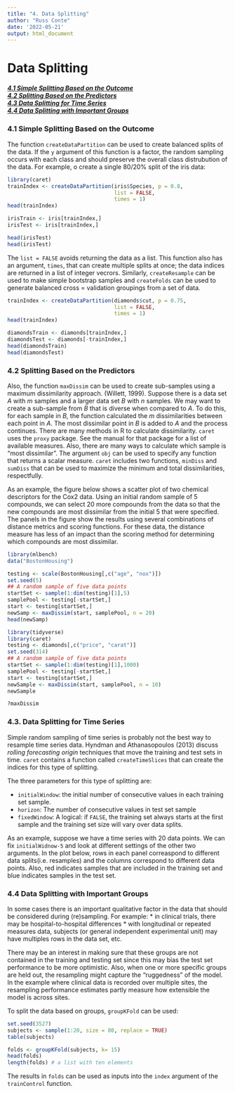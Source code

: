 ```yaml
---
title: "4. Data Splitting"
author: "Russ Conte"
date: '2022-05-21'
output: html_document
---
```


# Data Splitting
<h5>
[4.1 Simple Splitting Based on the Outcome](#4.1 Simple Splitting Based on the Outcome)<br>
[4.2 Splitting Based on the Predictors](#4.2 Splitting Based on the Predictors)<br>
[4.3 Data Splitting for Time Series](#4.3 Data Splitting for Time Series)<br>
[4.4 Data Splitting with Important Groups](#4.4 Data Splitting with Important Groups)<br>
</h5>

### <a id="4.1 Smiple Splitting Based on the Outcome"></a>4.1 Simple Splitting Based on the Outcome###

The function `createDataPartition` can be used to create balanced splits of the data. If the `y` argument of this function is a factor, the random sampling occurs with each class and should preserve the overall class distrubution of the data. For example, o create a single 80/20% split of the iris data:

```r
library(caret)
trainIndex <- createDataPartition(iris$Species, p = 0.8,
                                  list = FALSE,
                                  times = 1)
head(trainIndex)
```

```r

irisTrain <- iris[trainIndex,]
irisTest <- iris[trainIndex,]

head(irisTest)
head(irisTest)

```

The `list = FALSE` avoids returning the data as a list. This function also has an argument, `times`, that can create multiple splits at once; the data indices are returned in a list of integer vecrors. Similarly, `createResample` can be used to make simple bootstrap samples and `createFolds` can be used to generate balanced cross = validation groupings from a set of data.

```r

trainIndex <- createDataPartition(diamonds$cut, p = 0.75,
                                  list = FALSE,
                                  times = 1)
head(trainIndex)

```


```r

diamondsTrain <- diamonds[trainIndex,]
diamondsTest <- diamonds[-trainIndex,]
head(diamondsTrain)
head(diamondsTest)

```



### <a id="4.2 Splitting Based on the Predictors"></a>4.2 Splitting Based on the Predictors###
Also, the function `maxDissim` can be used to create sub-samples using a maximum dissimilarity approach. (Willett, 1999). Suppose there is a data set *A* with *m* samples and a larger data set *B* with *n* samples. We may want to create a sub-sample from *B* that is diverse when compared to *A*. To do this, for each sample in *B*, the function calculated the *m* dissimilarities between each point in *A*. The most dissimilar point in *B* is added to *A* and the process continues. There are many methods in R to calculate dissimilarity. `caret` uses the `proxy` package. See the manual for that package for a list of available measures. Also, there are many ways to calculate which sample is "most dissimilar". The argument `obj` can be used to specify any function that returns a scalar measure. `caret` includes two functions, `minDiss` and `sumDiss` that can be used to maximize the minimum and total dissimilarities, respectfully.

As an example, the figure below shows a scatter plot of two chemical descriptors for the Cox2 data. Using an initial random sample of 5 compounds, we can select 20 more compounds from the data so that the new compounds are most dissimilar from the initial 5 that were specified. The panels in the figure show the results using several combinations of distance metrics and scoring functions. For these data, the distance measure has less of an impact than the scoring method for determining which compounds are most dissimilar.

```r

library(mlbench)
data("BostonHousing")

testing <- scale(BostonHousing[,c("age", "nox")])
set.seed(5)
## A random sample of five data points
startSet <- sample(1:dim(testing)[1],5)
samplePool <- testing[-startSet,]
start <- testing[startSet,]
newSamp <- maxDissim(start, samplePool, n = 20)
head(newSamp)

```

```r
library(tidyverse)
library(caret)
testing <- diamonds[,c("price", "carat")]
set.seed(314)
## A random sample of five data points
startSet <- sample(1:dim(testing)[1],1000)
samplePool <- testing[-startSet,]
start <- testing[startSet,]
newSample <- maxDissim(start, samplePool, n = 10)
newSample

?maxDissim

```


### <a id="4.3 Data Splitting for Time Series"></a>4.3. Data Splitting for Time Series###

Simple random sampling of time series is probably not the best way to resample time series data. Hyndman and Athanasopoulos (2013) discuss *rolling forecasting origin* techniques that move the training and test sets in time. `caret` contains a function called `createTimeSlices` that can create the indices for this type of splitting.

The three parameters for this type of splitting are:

* `initialWindow`: the initial number of consecutive values in each training set sample.
* `horizon`: The number of consecutive values in test set sample
* `fixedWindow`: A logical: if `FALSE`, the training set always starts at the first sample and the training set size will vary over data splits.

As an example, suppose we have a time series with 20 data points. We can fix `initialWidnow-5` and look at different settings of the other two arguments. In the plot below, rows in each panel correaspond to different data splits(i.e. resamples) and the columns correspond to different data points. Also, red indicates samples that are included in the training set and blue indicates samples in the test set.


### <a id="4.4 Data Splitting with Important Groups"></a>4.4 Data Splitting with Important Groups###

In some cases there is an important qualitative factor in the data that should be considered during (re)sampling. For example:
* in clinical trials, there may be hospital-to-hospital differences
* with longitudinal or repeated measures data, subjects (or general independent experimental unit) may have multiples rows in the data set, etc.

There may be an interest in making sure that these groups are not contained in the training and testing set since this may bias the test set performance to be more optimistic. Also, when one or more specific groups are held out, the resampling might capture the "ruggedness" of the model. In the example where clinical data is recorded over multiple sites, the resampling performance estimates partly measure how extensible the model is across sites.

To split the data based on groups, `groupKFold` can be used:

```r

set.seed(3527)
subjects <- sample(1:20, size = 80, replace = TRUE)
table(subjects)

```

```r

folds <- groupKFold(subjects, k= 15)
head(folds)
length(folds) # a list with ten elements

```

The results in `folds` can be used as inputs into the `index` argument of the `trainControl` function.